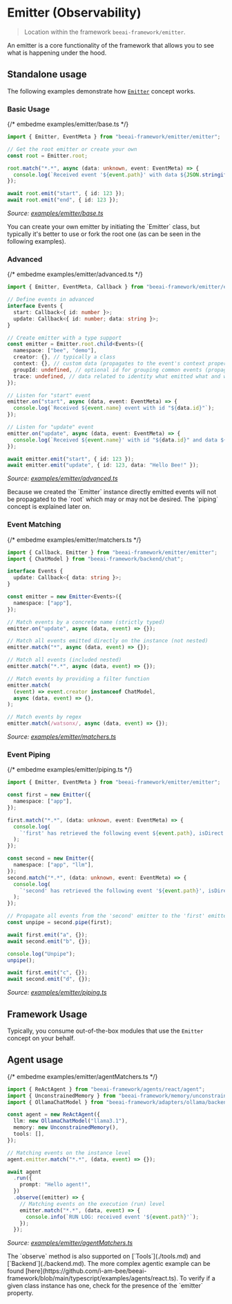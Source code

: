 # Emitter (Observability)

> Location within the framework `beeai-framework/emitter`.

An emitter is a core functionality of the framework that allows you to see what is happening under the hood.

## Standalone usage

The following examples demonstrate how [`Emitter`](https://github.com/i-am-bee/beeai-framework/blob/main/typescript/src/emitter/emitter.ts) concept works.

### Basic Usage

{/* embedme examples/emitter/base.ts */}

```ts
import { Emitter, EventMeta } from "beeai-framework/emitter/emitter";

// Get the root emitter or create your own
const root = Emitter.root;

root.match("*.*", async (data: unknown, event: EventMeta) => {
  console.log(`Received event '${event.path}' with data ${JSON.stringify(data)}`);
});

await root.emit("start", { id: 123 });
await root.emit("end", { id: 123 });
```

_Source: [examples/emitter/base.ts](https://github.com/i-am-bee/beeai-framework/blob/main/typescript/examples/emitter/base.ts)_

<Note>
You can create your own emitter by initiating the `Emitter` class, but typically it's better to use or fork the root one (as can be seen in the following examples).
</Note>

### Advanced

{/* embedme examples/emitter/advanced.ts */}

```ts
import { Emitter, EventMeta, Callback } from "beeai-framework/emitter/emitter";

// Define events in advanced
interface Events {
  start: Callback<{ id: number }>;
  update: Callback<{ id: number; data: string }>;
}

// Create emitter with a type support
const emitter = Emitter.root.child<Events>({
  namespace: ["bee", "demo"],
  creator: {}, // typically a class
  context: {}, // custom data (propagates to the event's context property)
  groupId: undefined, // optional id for grouping common events (propagates to the event's groupId property)
  trace: undefined, // data related to identity what emitted what and which context (internally used by framework's components)
});

// Listen for "start" event
emitter.on("start", async (data, event: EventMeta) => {
  console.log(`Received ${event.name} event with id "${data.id}"`);
});

// Listen for "update" event
emitter.on("update", async (data, event: EventMeta) => {
  console.log(`Received ${event.name}' with id "${data.id}" and data ${data.data}`);
});

await emitter.emit("start", { id: 123 });
await emitter.emit("update", { id: 123, data: "Hello Bee!" });
```

_Source: [examples/emitter/advanced.ts](https://github.com/i-am-bee/beeai-framework/blob/main/typescript/examples/emitter/advanced.ts)_

<Note>
Because we created the `Emitter` instance directly emitted events will not be propagated to the `root` which may or may not be desired.
The `piping` concept is explained later on.
</Note>

### Event Matching

{/* embedme examples/emitter/matchers.ts */}

```ts
import { Callback, Emitter } from "beeai-framework/emitter/emitter";
import { ChatModel } from "beeai-framework/backend/chat";

interface Events {
  update: Callback<{ data: string }>;
}

const emitter = new Emitter<Events>({
  namespace: ["app"],
});

// Match events by a concrete name (strictly typed)
emitter.on("update", async (data, event) => {});

// Match all events emitted directly on the instance (not nested)
emitter.match("*", async (data, event) => {});

// Match all events (included nested)
emitter.match("*.*", async (data, event) => {});

// Match events by providing a filter function
emitter.match(
  (event) => event.creator instanceof ChatModel,
  async (data, event) => {},
);

// Match events by regex
emitter.match(/watsonx/, async (data, event) => {});
```

_Source: [examples/emitter/matchers.ts](https://github.com/i-am-bee/beeai-framework/blob/main/typescript/examples/emitter/matchers.ts)_

### Event Piping

{/* embedme examples/emitter/piping.ts */}

```ts
import { Emitter, EventMeta } from "beeai-framework/emitter/emitter";

const first = new Emitter({
  namespace: ["app"],
});

first.match("*.*", (data: unknown, event: EventMeta) => {
  console.log(
    `'first' has retrieved the following event ${event.path}, isDirect: ${event.source === first}`,
  );
});

const second = new Emitter({
  namespace: ["app", "llm"],
});
second.match("*.*", (data: unknown, event: EventMeta) => {
  console.log(
    `'second' has retrieved the following event '${event.path}', isDirect: ${event.source === second}`,
  );
});

// Propagate all events from the 'second' emitter to the 'first' emitter
const unpipe = second.pipe(first);

await first.emit("a", {});
await second.emit("b", {});

console.log("Unpipe");
unpipe();

await first.emit("c", {});
await second.emit("d", {});
```

_Source: [examples/emitter/piping.ts](https://github.com/i-am-bee/beeai-framework/blob/main/typescript/examples/emitter/piping.ts)_

## Framework Usage

Typically, you consume out-of-the-box modules that use the `Emitter` concept on your behalf.

## Agent usage

{/* embedme examples/emitter/agentMatchers.ts */}

```ts
import { ReActAgent } from "beeai-framework/agents/react/agent";
import { UnconstrainedMemory } from "beeai-framework/memory/unconstrainedMemory";
import { OllamaChatModel } from "beeai-framework/adapters/ollama/backend/chat";

const agent = new ReActAgent({
  llm: new OllamaChatModel("llama3.1"),
  memory: new UnconstrainedMemory(),
  tools: [],
});

// Matching events on the instance level
agent.emitter.match("*.*", (data, event) => {});

await agent
  .run({
    prompt: "Hello agent!",
  })
  .observe((emitter) => {
    // Matching events on the execution (run) level
    emitter.match("*.*", (data, event) => {
      console.info(`RUN LOG: received event '${event.path}'`);
    });
  });
```

_Source: [examples/emitter/agentMatchers.ts](https://github.com/i-am-bee/beeai-framework/blob/main/typescript/examples/emitter/agentMatchers.ts)_

<Important>
The `observe` method is also supported on [`Tools`](./tools.md) and [`Backend`](./backend.md).
</Important>

<Tip>
The more complex agentic example can be found [here](https://github.com/i-am-bee/beeai-framework/blob/main/typescript/examples/agents/react.ts).
</Tip>

<Tip>
To verify if a given class instance has one, check for the presence of the `emitter` property.
</Tip>
